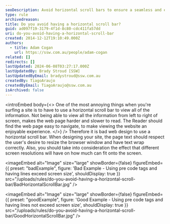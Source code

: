 ```yaml
---
seoDescription: Avoid horizontal scroll bars to ensure a seamless and enjoyable browsing experience, as they can hinder text readability and user navigation.
type: rule
archivedreason:
title: Do you avoid having a horizontal scroll bar?
guid: ad097f19-3179-4f1d-8c80-cdc411fa57dd
uri: do-you-avoid-having-a-horizontal-scroll-bar
created: 2014-12-12T19:10:49.000Z
authors:
  - title: Adam Cogan
    url: https://ssw.com.au/people/adam-cogan
related: []
redirects: []
lastUpdated: 2024-06-08T03:27:17.000Z
lastUpdatedBy: Brady Stroud [SSW]
lastUpdatedByEmail: bradystroud@ssw.com.au
createdBy: TiagoAraujo
createdByEmail: TiagoAraujo@ssw.com.au
isArchived: false
---
```


<introEmbed
  body={<>
One of the most annoying things when you're surfing a site is to have to use a horizontal scroll bar to view all of the information. Not being able to view all the information from left to right of screen, makes the web page harder and slower to read. The Reader should find the web page easy to navigate, to make viewing the website an enjoyable experience.
  </>}
/>
Therefore it is bad web design to use a horizontal scroll bar. When designing your site, the page text should respect the user's desire to resize the browser window and have text wrap correctly. Also, you should take into consideration the effect that different screen resolutions will have on how much can fit onto the screen.

<imageEmbed
  alt="Image"
  size="large"
  showBorder={false}
  figureEmbed={{
    preset: "badExample",
    figure: 'Bad Example - Using pre code tags and having lines exceed screen size',
    shouldDisplay: true
  }}
  src="/uploads/rules/do-you-avoid-having-a-horizontal-scroll-bar/BadHorizontalScrollBar.jpg"
/>

<imageEmbed
  alt="Image"
  size="large"
  showBorder={false}
  figureEmbed={{
    preset: "goodExample",
    figure: 'Good Example - Using pre code tags and having lines not exceed screen size',
    shouldDisplay: true
  }}
  src="/uploads/rules/do-you-avoid-having-a-horizontal-scroll-bar/GoodHorizontalScrollBar.jpg"
/>
